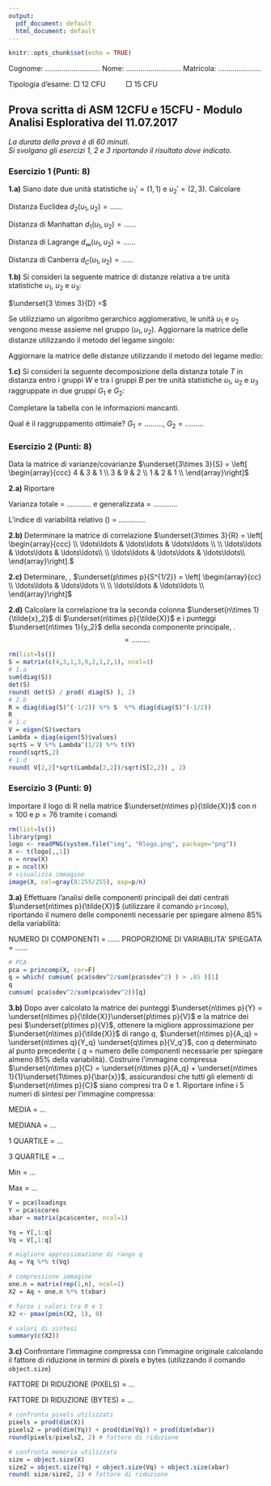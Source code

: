 ```yaml
---
output:
  pdf_document: default
  html_document: default
---
```


```r
knitr::opts_chunk$set(echo = TRUE)
```

Cognome: $\ldots\ldots\ldots\ldots\ldots\ldots\ldots\ldots\ldots$ Nome: $\ldots\ldots\ldots\ldots\ldots\ldots\ldots\ldots\ldots$ Matricola: $\ldots\ldots\ldots\ldots\ldots\ldots\ldots$ 

Tipologia d'esame: $\Box$ 12 CFU $\qquad$ $\Box$ 15 CFU 

## Prova scritta di ASM 12CFU e 15CFU - Modulo Analisi Esplorativa del 11.07.2017

*La durata della prova è di 60 minuti*.\
*Si svolgano gli esercizi 1, 2 e 3 riportando il risultato dove indicato.*

### Esercizio 1 (Punti: 8)

**1.a)** Siano date due unità statistiche $u_1' = (1, 1)$ e $u_2' = (2, 3)$. Calcolare 

Distanza Euclidea $d_2(u_1,u_2) = \ldots\ldots$

Distanza di Manhattan $d_1(u_1,u_2) = \ldots\ldots$

Distanza di Lagrange $d_\infty(u_1,u_2) = \ldots\ldots$

Distanza di Canberra $d_C(u_1,u_2) = \ldots\ldots$

**1.b)** Si consideri la seguente matrice di distanze relativa a tre unità statistiche $u_1$, $u_2$ e $u_3$: 

$\underset{3 \times 3}{D} =$\begin{tabular}{c|ccc}
 & $u_1$ & $u_2$ & $u_3$  \\
 \hline
$u_1$    & 0 \\
$u_2$     & 7 & 0 \\
$u_3$   & 6 & 5 & 0 \\
\end{tabular}

Se utilizziamo un algoritmo gerarchico agglomerativo, le unità $u_1$ e $u_2$ vengono messe assieme nel gruppo $(u_1,u_2)$. Aggiornare la matrice delle distanze utilizzando il metodo del legame singolo:

\begin{tabular}{c|cc}
 & $(u_1,u_2)$ & $(u_3)$   \\
 \hline
$(u_1,u_2)$     & 0 \\
$(u_3)$     & $\ldots$ & 0 \\
\end{tabular}


Aggiornare la matrice delle distanze utilizzando il metodo del legame medio:

\begin{tabular}{c|cc}
 & $(u_1,u_2)$ & $(u_3)$   \\
 \hline
$(u_1,u_2)$     & 0 \\
$(u_3)$     & $\ldots$ & 0 \\
\end{tabular}


**1.c)** Si consideri la seguente decomposizione della distanza totale $T$ in distanza entro i gruppi $W$ e tra i gruppi $B$ per tre unità statistiche $u_1$, $u_2$ e $u_3$ raggruppate in due gruppi $G_1$ e $G_2$:

\begin{tabular}{| l | rrr |}
\hline
 $G_1,G_2$ &  $W$  & $B$ & $T$ \\
 \hline
($u_1$), ($u_2,u_3$) & 2 & $\ldots$ & 12\\  
($u_1,u_2$), ($u_3$)  & $\ldots$ & 10.5 & 12\\
($u_1,u_3$), ($u_2$) & $\ldots$ & 8.5 & $\ldots$\\
\hline
\end{tabular}

Completare la tabella con le informazioni mancanti.

Qual è il raggruppamento ottimale? $G_1 = \ldots\ldots\ldots$, $G_2 = \ldots\ldots\ldots$ 

### Esercizio 2 (Punti: 8)

Data la matrice di varianze/covarianze $\underset{3\times 3}{S} = 
\left[
\begin{array}{ccc}
4 & 3 & 1 \\
3 & 9 & 2 \\
1 & 2 & 1 \\
\end{array}\right]$

**2.a)** Riportare

Varianza totale = $\ldots\ldots\ldots\ldots$ e generalizzata  = $\ldots\ldots\ldots\ldots$ 
    
L'indice di variabilità relativo (\underline{arrotondare al secondo decimale})  = $\ldots\ldots\ldots\ldots$. 
    
**2.b)** Determinare la matrice di correlazione $\underset{3\times 3}{R} = 
\left[
\begin{array}{ccc}
\\
\ldots\ldots &  \ldots\ldots  &  \ldots\ldots \\
\\
\ldots\ldots &  \ldots\ldots  &  \ldots\ldots\\
\\
\ldots\ldots &  \ldots\ldots  &  \ldots\ldots\\
\end{array}\right].$


**2.c)** Determinare, \underline{arrotondando al secondo decimale}, $\underset{p\times p}{S^{1/2}} = 
\left[
\begin{array}{cc}
\\
\ldots\ldots &  \ldots\ldots \\
\\
\ldots\ldots &  \ldots\ldots \\
\end{array}\right]$

**2.d)** Calcolare la correlazione tra la seconda colonna $\underset{n\times 1}{\tilde{x}_2}$ di $\underset{n\times p}{\tilde{X}}$ e i punteggi $\underset{n\times 1}{y_2}$ della seconda componente principale, \underline{arrotondando al secondo decimale}. 
$$= \ldots\ldots\ldots$$

```r
rm(list=ls())
S = matrix(c(4,3,1,3,9,2,1,2,1), ncol=3)
# 1.a
sum(diag(S))
det(S)
round( det(S) / prod( diag(S) ), 2)
# 2.b
R = diag(diag(S)^(-1/2)) %*% S  %*% diag(diag(S)^(-1/2))
R
# 1.c 
V = eigen(S)$vectors
Lambda = diag(eigen(S)$values)
sqrtS = V %*% Lambda^(1/2) %*% t(V)
round(sqrtS,2)
# 1.d 
round( V[2,2]*sqrt(Lambda[2,2])/sqrt(S[2,2]) , 2)
```


### Esercizio 3 (Punti: 9)

Importare il logo di R nella matrice $\underset{n\times p}{\tilde{X}}$ con $n=100$ e $p=76$ tramite i comandi

```r
rm(list=ls())
library(png)
logo <- readPNG(system.file("img", "Rlogo.png", package="png"))
X <- t(logo[,,1])
n = nrow(X)
p = ncol(X)
# visualizza immagine
image(X, col=gray(0:255/255), asp=p/n)
```


**3.a)** Effettuare l'analisi delle componenti 
principali dei dati centrati $\underset{n\times p}{\tilde{X}}$ (utilizzare il comando `princomp`),  riportando il numero delle componenti necessarie per spiegare almeno 85\% della variabilità:

\bigskip

NUMERO DI COMPONENTI = $\ldots\ldots$ PROPORZIONE DI VARIABILITA' SPIEGATA = $\ldots\ldots$ 


```r
# PCA
pca = princomp(X, cor=F)
q = which( cumsum( pca$sdev^2/sum(pca$sdev^2) ) > .85 )[1]
q
cumsum( pca$sdev^2/sum(pca$sdev^2))[q]
```

**3.b)** Dopo aver calcolato la matrice dei 
punteggi $\underset{n\times p}{Y} = \underset{n\times p}{\tilde{X}}\underset{p\times p}{V}$ e la matrice dei 
pesi $\underset{p\times p}{V}$, ottenere la migliore approssimazione per $\underset{n\times p}{\tilde{X}}$ di rango $q$, 
$\underset{n\times p}{A_q} = \underset{n\times q}{Y_q} \underset{q\times p}{V_q'}$, con $q$ determinato al punto precedente ( $q$ = numero delle componenti necessarie per spiegare almeno 85\% della variabilità). 
Costruire l'immagine compressa $\underset{n\times p}{C} = \underset{n\times p}{A_q} + \underset{n\times 1}{1}\underset{1\times p}{\bar{x}}$, assicurandosi che tutti gli elementi di $\underset{n\times p}{C}$ siano compresi tra 0 e 1. Riportare infine i 5 numeri di sintesi per l'immagine compressa:

MEDIA = $\ldots$

MEDIANA = $\ldots$

1 QUARTILE = $\ldots$

3 QUARTILE = $\ldots$

Min = $\ldots$

Max = $\ldots$


```r
V = pca$loadings
Y = pca$scores
xbar = matrix(pca$center, ncol=1)

Yq = Y[,1:q]
Vq = V[,1:q]

# migliore approssimazione di rango q
Aq = Yq %*% t(Vq)

# compressione immagine
one.n = matrix(rep(1,n), ncol=1)
X2 = Aq + one.n %*% t(xbar)

# forzo i valori tra 0 e 1
X2 <- pmax(pmin(X2, 1), 0)

# valori di sintesi
summary(c(X2))
```

**3.c)** Confrontare l'immagine compressa con l'immagine originale calcolando il fattore di riduzione in termini di pixels e bytes (utilizzando il comando  `object.size`) 

FATTORE DI RIDUZIONE (PIXELS) = $\ldots$

FATTORE DI RIDUZIONE (BYTES) = $\ldots$

```r

# confronta pixels utilizzati
pixels = prod(dim(X))
pixels2 = prod(dim(Yq)) + prod(dim(Vq)) + prod(dim(xbar))
round(pixels/pixels2, 2) # fattore di riduzione

# confronta memoria utilizzata
size = object.size(X)
size2 = object.size(Yq) + object.size(Vq) + object.size(xbar)
round( size/size2, 2) # fattore di riduzione
```





